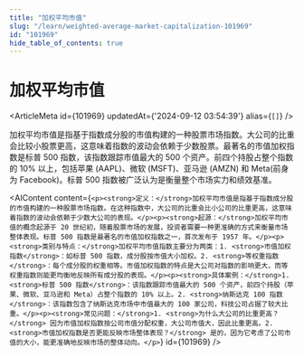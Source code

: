 ```yaml
---
title: "加权平均市值"
slug: "/learn/weighted-average-market-capitalization-101969"
id: "101969"
hide_table_of_contents: true
---
```



# 加权平均市值

<ArticleMeta id={101969} updatedAt={'2024-09-12 03:54:39'} alias={`[]`} />
<div className='border-solid border-b border-t-0 my-4 border-[var(--ifm-color-gray-300)]' />

加权平均市值是指基于指数成分股的市值构建的一种股票市场指数。大公司的比重会比较小股票更高，这意味着指数的波动会依赖于少数股票。最著名的市值加权指数是标普 500 指数，该指数跟踪市值最大的 500 个资产。前四个持股占整个指数的 10% 以上，包括苹果 (AAPL)、微软 (MSFT)、亚马逊 (AMZN) 和 Meta(前身为 Facebook)。标普 500 指数被广泛认为是衡量整个市场实力和绩效基准。

<AIContent content={`<p><strong>定义：</strong>加权平均市值是指基于指数成分股的市值构建的一种股票市场指数。在这种指数中，大公司的比重会比小公司的比重更高，这意味着指数的波动会依赖于少数大公司的表现。</p><p><strong>起源：</strong>加权平均市值的概念起源于 20 世纪初，随着股票市场的发展，投资者需要一种更准确的方式来衡量市场整体表现。标普 500 指数是最著名的市值加权指数之一，首次发布于 1957 年。</p><p><strong>类别与特点：</strong>加权平均市值指数主要分为两类：1. <strong>市值加权指数</strong>：如标普 500 指数，成分股按市值大小加权。2. <strong>等权重指数</strong>：每个成分股的权重相等。市值加权指数的特点是大公司对指数的影响更大，而等权重指数则能更均衡地反映所有成分股的表现。</p><p><strong>具体案例：</strong>1. <strong>标普 500 指数</strong>：该指数跟踪市值最大的 500 个资产，前四个持股（苹果、微软、亚马逊和 Meta）占整个指数的 10% 以上。2. <strong>纳斯达克 100 指数</strong>：该指数包含了纳斯达克市场中市值最大的 100 家公司，科技公司占据了较大比重。</p><p><strong>常见问题：</strong>1. <strong>为什么大公司的比重更高？</strong> 因为市值加权指数按公司市值分配权重，大公司市值大，因此比重更高。2. <strong>市值加权指数是否更能反映市场整体表现？</strong> 是的，因为它考虑了公司市值的大小，能更准确地反映市场的整体动向。</p>`} id={101969} />
